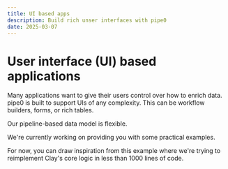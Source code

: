 ```yaml
---
title: UI based apps
description: Build rich unser interfaces with pipe0
date: 2025-03-07
---
```


# User interface (UI) based applications

Many applications want to give their users control over how to enrich data. pipe0 is built 
to support UIs of any complexity. This can be workflow builders, forms, or rich tables.

Our <AppLink linkType="pipeline">pipeline</AppLink>-based data model is flexible.

We're currently working on providing you with some practical examples.

For now, you can draw inspiration from <AppLink linkType="externalClayExample">this example</AppLink> 
where we're trying to reimplement Clay's core logic in less than 1000 lines of code.